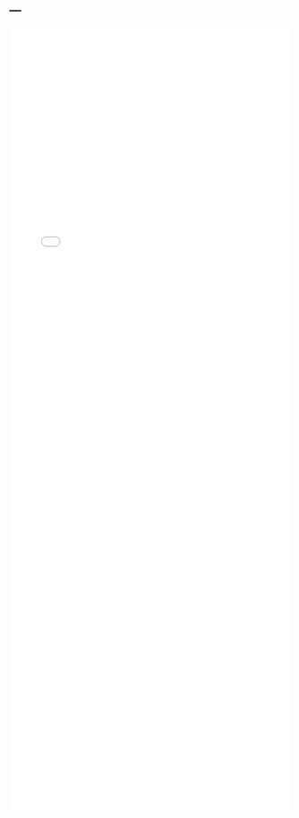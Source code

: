 ---
---

<iframe src="./helpfiles/mrratio.html" width="100%" style="height: 100em; border: none">
</iframe>

